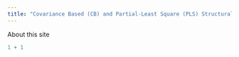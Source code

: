 ---
title: "Covariance Based (CB) and Partial-Least Square (PLS) Structural Equation Modelling"
---

About this site

```{r}
1 + 1
```
